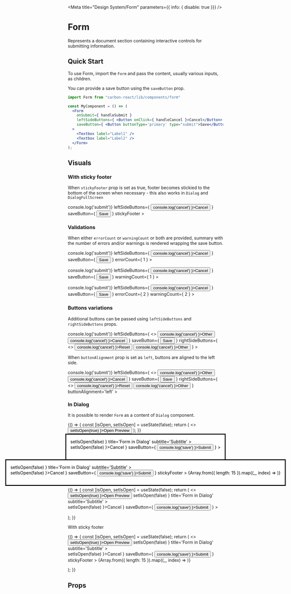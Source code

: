 


<Meta
  title="Design System/Form"
  parameters={{ info: { disable: true }}}
/>

# Form
Represents a document section containing interactive controls for submitting information.

## Quick Start

To use Form, import the `Form` and pass the content, usually various inputs, as children.

You can provide a save button using the `saveButton` prop.


```jsx
import Form from "carbon-react/lib/components/form"

const MyComponent = () => (
  <Form
    onSubmit={ handleSubmit }
    leftSideButtons={ <Button onClick={ handleCancel }>Cancel</Button> }
    saveButton={ <Button buttonType='primary' type="submit">Save</Button> }
  >
    <Textbox label="Label1" />
    <Textbox label="Label2" />
  </Form>
);
```

## Visuals

### With sticky footer
When `stickyFooter` prop is set as true, footer becomes stickied to the bottom of the screen when necessary - this also works in `Dialog` and `DialogFullScreen`

<Story name="Basic with sticky footer">
  <Form
    onSubmit={ () => console.log('submit')}
    leftSideButtons={ <Button onClick={ () => console.log('cancel') }>Cancel</Button> }
    saveButton={ <Button buttonType='primary' type="submit">Save</Button> }
    stickyFooter
  >
    <Textbox label="Textbox" />
    <Textbox label="Textbox" />
    <Textbox label="Textbox" />
    <Textbox label="Textbox" />
    <Textbox label="Textbox" />
    <Textbox label="Textbox" />
    <Textbox label="Textbox" />
  </Form>
</Story> 

### Validations
When either `errorCount` or `warningCount` or both are provided, summary with the number of errors and/or warnings is rendered wrapping the save button.

<Preview>
  <Story name="With errors summary">
    <Form
      onSubmit={ () => console.log('submit')}
      leftSideButtons={ <Button onClick={ () => console.log('cancel') }>Cancel</Button> }
      saveButton={ <Button buttonType='primary' type="submit">Save</Button> }
      errorCount={ 1 }
    >
      <Textbox label="Textbox" />
    </Form>
  </Story> 
</Preview>

<Preview>
  <Story name="With warnings summary">
    <Form
      onSubmit={ () => console.log('submit')}
      leftSideButtons={ <Button onClick={ () => console.log('cancel') }>Cancel</Button> }
      saveButton={ <Button buttonType='primary' type="submit">Save</Button> }
      warningCount={ 1 }
    >
      <Textbox label="Textbox" />
    </Form>
  </Story> 
</Preview>

<Preview>
  <Story name="With both errors and warnings summary">
    <Form
      onSubmit={ () => console.log('submit')}
      leftSideButtons={ <Button onClick={ () => console.log('cancel') }>Cancel</Button> }
      saveButton={ <Button buttonType='primary' type="submit">Save</Button> }
      errorCount={ 2 }
      warningCount={ 2 }
    >
      <Textbox label="Textbox" />
    </Form>
  </Story> 
</Preview>

### Buttons variations
Additional buttons can be passed using `leftSideButtons` and `rightSideButtons` props.

<Preview>
  <Story name="With additional buttons">
    <Form
      onSubmit={ () => console.log('submit')}
      leftSideButtons={ 
        <>
          <Button onClick={ () => console.log('cancel') }>Other</Button>
          <Button onClick={ () => console.log('cancel') }>Cancel</Button>
        </> 
      }
      saveButton={ <Button buttonType='primary' type="submit">Save</Button> }
      rightSideButtons={ 
        <>
          <Button onClick={ () => console.log('cancel') }>Reset</Button>
          <Button onClick={ () => console.log('cancel') }>Other</Button>
        </> 
      }
    >
      <Textbox label="Textbox" />
    </Form>
  </Story> 
</Preview>

When `buttonAlignment` prop is set as `left`, buttons are aligned to the left side.

<Preview>
  <Story name="With buttons aligned to the left">
    <Form
      onSubmit={ () => console.log('submit')}
       leftSideButtons={ 
        <>
          <Button onClick={ () => console.log('cancel') }>Other</Button>
          <Button onClick={ () => console.log('cancel') }>Cancel</Button>
        </> 
      }
      saveButton={ <Button buttonType='primary' type="submit">Save</Button> }
      rightSideButtons={ 
        <>
          <Button onClick={ () => console.log('cancel') }>Reset</Button>
          <Button onClick={ () => console.log('cancel') }>Other</Button>
        </> 
      }
      buttonAlignment='left'
    >
      <Textbox label="Textbox" />
    </Form>
  </Story> 
</Preview>

### In Dialog
It is possible to render `Form` as a content of `Dialog` component.

<Preview>
  <Story name="In Dialog">
    {() => {
      const [isOpen, setIsOpen] = useState(false);
      return (
        <>
          <Button onClick={ () => setIsOpen(true) }>Open Preview</Button>
          <Dialog
            open={ isOpen }
            onCancel={ () => setIsOpen(false) }
            title='Form in Dialog'
            subtitle='Subtitle'
          >
            <Form
              leftSideButtons={ <Button onClick={ () => setIsOpen(false) }>Cancel</Button> }
              saveButton={ <Button buttonType='primary' onClick={ () => console.log('save') }>Submit</Button> }
            >
              <Textbox label='Textbox' />
            </Form>
          </Dialog>
        </>
      );
    }}
  </Story>
</Preview>

With sticky footer

<Preview>
  <Story name="In Dialog with sticky footer">
    {() => {
      const [isOpen, setIsOpen] = useState(false);
      return (
        <>
          <Button onClick={ () => setIsOpen(true) }>Open Preview</Button>
          <Dialog
            open={ isOpen }
            onCancel={ () => setIsOpen(false) }
            title='Form in Dialog'
            subtitle='Subtitle'
          >
            <Form
              leftSideButtons={ <Button onClick={ () => setIsOpen(false) }>Cancel</Button> }
              saveButton={ <Button buttonType='primary' onClick={ () => console.log('save') }>Submit</Button> }
              stickyFooter
            >
              {Array.from({ length: 15 }).map((_, index) => <Textbox key={ index } label='Textbox' />)}
            </Form>
          </Dialog>
        </>
      );
    }}
  </Story>
</Preview>

### In DialogFullScreen
It is possible to render `Form` as a content of `DialogFullScreen` component.

<Preview>
  <Story name="In DialogFullScreen">
    {() => {
      const [isOpen, setIsOpen] = useState(false);
      return (
        <>
          <Button onClick={ () => setIsOpen(true) }>Open Preview</Button>
          <DialogFullScreen
            open={ isOpen }
            onCancel={ () => setIsOpen(false) }
            title='Form in Dialog'
            subtitle='Subtitle'
          >
            <Form
              leftSideButtons={ <Button onClick={ () => setIsOpen(false) }>Cancel</Button> }
              saveButton={ <Button buttonType='primary' onClick={ () => console.log('save') }>Submit</Button> }
            >
              <Textbox label='Textbox' />
            </Form>
          </DialogFullScreen>
        </>
      );
    }}
  </Story>
</Preview>


With sticky footer

<Preview>
  <Story name="In DialogFullScreen with sticky footer">
    {() => {
      const [isOpen, setIsOpen] = useState(false);
      return (
        <>
          <Button onClick={ () => setIsOpen(true) }>Open Preview</Button>
          <DialogFullScreen
            open={ isOpen }
            onCancel={ () => setIsOpen(false) }
            title='Form in Dialog'
            subtitle='Subtitle'
          >
            <Form
              leftSideButtons={ <Button onClick={ () => setIsOpen(false) }>Cancel</Button> }
              saveButton={ <Button buttonType='primary' onClick={ () => console.log('save') }>Submit</Button> }
              stickyFooter
            >
              {Array.from({ length: 15 }).map((_, index) => <Textbox key={ index } label='Textbox' />)}
            </Form>
          </DialogFullScreen>
        </>
      );
    }}
  </Story>
</Preview>

## Props

<Props of={Form} />
